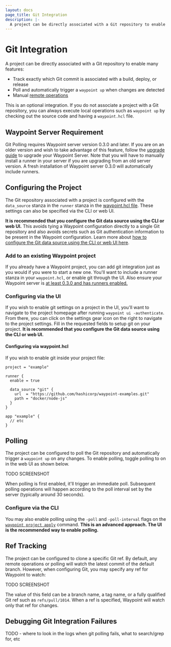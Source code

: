 ```yaml
---
layout: docs
page_title: Git Integration
description: |-
  A project can be directly associated with a Git repository to enable many features such as tracking Git commits, triggering deploys on Git changes, and more.
---
```


# Git Integration

A project can be directly associated with a Git repository to enable many features:

- Track exactly which Git commit is associated with a build, deploy, or release
- Poll and automatically trigger a `waypoint up` when changes are detected
- Manual [remote operations](/docs/projects/remote)

This is an optional integration. If you do not associate a project with a Git
repository, you can always execute local operations such as `waypoint up`
by checking out the source code and having a `waypoint.hcl` file.

## Waypoint Server Requirement

Git Polling requires Waypoint server version 0.3.0 and later. If you are on an older
version and wish to take advantage of this feature, follow the [upgrade guide](/docs/upgrading)
to upgrade your Waypoint Server. Note that you will have to manually install
a runner in your server if you are upgrading from an old server version. A fresh
installation of Waypoint server 0.3.0 will automatically include runners.

## Configuring the Project

The Git repository associated with a project is configured with the
`data_source` stanza in the `runner` stanza in the [waypoint.hcl file](/docs/waypoint-hcl/runner).
These settings can also be specified via the CLI or web UI.

**It is recommended that you configure the Git data source using
the CLI or web UI.** This avoids tying a Waypoint configuration directly
to a single Git repository and also avoids secrets such as Git authentication
information to be present in the Waypoint configuration. Learn more about
[how to configure the Git data source using the CLI or web UI here](/docs/waypoint-hcl/runner#cli-or-ui-configuration).

### Add to an existing Waypoint project

If you already have a Waypoint project, you can add git integration just as you
would if you were to start a new one. You'll want to include a runner stanza in
your `waypoint.hcl`, or enable git through the UI. Also ensure your Waypoint
server is [at least 0.3.0 and has runners enabled.](#Waypoint-Server-Requirement)

### Configuring via the UI

If you wish to enable git settings on a project in the UI, you'll want to navigate
to the project homepage after running `waypoint ui -authenticate`. From there,
you can click on the settings gear icon on the right to navigate to the project
settings. Fill in the requested fields to setup git on your project. **It is
recommended that you configure the Git data source using the CLI or web UI.**

#### Configuring via waypoint.hcl

If you wish to enable git inside your project file:

```hcl
project = "example"

runner {
  enable = true

  data_source "git" {
    url  = "https://github.com/hashicorp/waypoint-examples.git"
    path = "docker/node-js"
  }
}

app "example" {
  // etc
}
```

## Polling

The project can be configured to poll the Git repository and
automatically trigger a `waypoint up` on any changes. To enable polling,
toggle polling to on in the web UI as shown below.

TODO SCREENSHOT

When polling is first enabled, it'll trigger an immediate poll. Subsequent
polling operations will happen according to the poll interval set by
the server (typically around 30 seconds).

### Configure via the CLI

You may also enable polling using the `-poll` and `-poll-interval` flags
on the [`waypoint project apply`](/commands/project-apply) command.
**This is an advanced approach. The UI is the recommended way to enable polling.**

## Ref Tracking

The project can be configured to clone a specific Git ref. By default,
any remote operations or polling will watch the latest commit of the
default branch. However, when configuring Git, you may specify any ref
for Waypoint to watch:

TODO SCREENSHOT

The value of this field can be a branch name, a tag name, or a fully
qualified Git ref such as `refs/pull/1014`. When a ref is specified,
Waypoint will watch only that ref for changes.

## Debugging Git Integration Failures

TODO - where to look in the logs when git polling fails, what to search/grep for, etc
